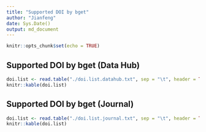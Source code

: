 ```yaml
---
title: "Supported DOI by bget"
author: "Jianfeng"
date: Sys.Date()
output: md_document
---
```


```r
knitr::opts_chunk$set(echo = TRUE)
```

## Supported DOI by bget (Data Hub)

```r
doi.list <- read.table("./doi.list.datahub.txt", sep = "\t", header = TRUE)
knitr::kable(doi.list)
```

## Supported DOI by bget (Journal)

```r
doi.list <- read.table("./doi.list.journal.txt", sep = "\t", header = TRUE)
knitr::kable(doi.list)
```
